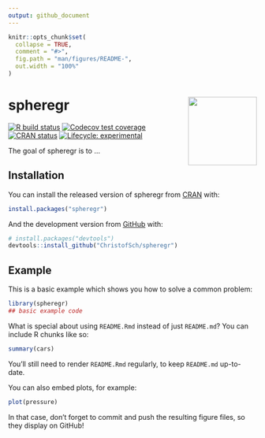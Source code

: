 ```yaml
---
output: github_document
---
```


<!-- README.md is generated from README.Rmd. Please edit that file -->

```r
knitr::opts_chunk$set(
  collapse = TRUE,
  comment = "#>",
  fig.path = "man/figures/README-",
  out.width = "100%"
)
```

# spheregr <img src="man/figures/logo.png" align="right" height="139" />

<!-- badges: start -->
[![R build status](https://github.com/ChristofSch/spheregr/workflows/R-CMD-check/badge.svg)](https://github.com/ChristofSch/spheregr/actions)
[![Codecov test coverage](https://codecov.io/gh/ChristofSch/spheregr/branch/master/graph/badge.svg)](https://codecov.io/gh/r-lib/usethis?branch=master)
[![CRAN status](https://www.r-pkg.org/badges/version/spheregr)](https://CRAN.R-project.org/package=spheregr)
[![Lifecycle: experimental](https://img.shields.io/badge/lifecycle-experimental-orange.svg)](https://www.tidyverse.org/lifecycle/#experimental)
<!-- badges: end -->

The goal of spheregr is to ...

## Installation

You can install the released version of spheregr from [CRAN](https://CRAN.R-project.org) with:

``` r
install.packages("spheregr")
```

And the development version from [GitHub](https://github.com/) with:

``` r
# install.packages("devtools")
devtools::install_github("ChristofSch/spheregr")
```
## Example

This is a basic example which shows you how to solve a common problem:

```r
library(spheregr)
## basic example code
```

What is special about using `README.Rmd` instead of just `README.md`? You can include R chunks like so:

```r
summary(cars)
```

You'll still need to render `README.Rmd` regularly, to keep `README.md` up-to-date.

You can also embed plots, for example:

```r
plot(pressure)
```

In that case, don't forget to commit and push the resulting figure files, so they display on GitHub!

